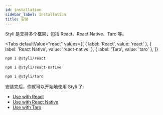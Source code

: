 ```yaml
---
id: installation
sidebar_label: Installation
title: 安装
---
```



Styli 是支持多个框架，包括 React、React Native、Taro 等。

<Tabs
  defaultValue="react"
  values={[
    { label: 'React', value: 'react' },
    { label: 'React Native', value: 'react-native' },
    { label: 'Taro', value: 'taro' },
  ]}
>
  <TabItem value="react">

```bash
npm i @styli/react
```

  </TabItem>

  <TabItem value="react-native">

```bash
npm i @styli/react-native
```

  </TabItem>

  <TabItem value="taro">

```bash
npm i @styli/taro
```

  </TabItem>
</Tabs>

安装完后，你就可以开始地使用 Styli 了:

- [Use with React](/docs/use-with-react)
- [Use with React Native](/docs/use-with-rn)
- [Use with Taro](/docs/use-with-taro)
